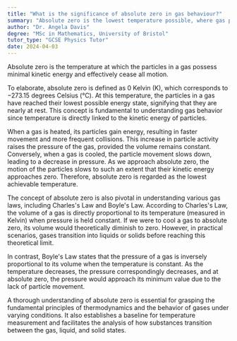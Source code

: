 ```yaml
---
title: "What is the significance of absolute zero in gas behaviour?"
summary: "Absolute zero is the lowest temperature possible, where gas particles have minimal kinetic energy and cease movement entirely."
author: "Dr. Angela Davis"
degree: "MSc in Mathematics, University of Bristol"
tutor_type: "GCSE Physics Tutor"
date: 2024-04-03
---
```


Absolute zero is the temperature at which the particles in a gas possess minimal kinetic energy and effectively cease all motion.

To elaborate, absolute zero is defined as $0$ Kelvin (K), which corresponds to $-273.15$ degrees Celsius (°C). At this temperature, the particles in a gas have reached their lowest possible energy state, signifying that they are nearly at rest. This concept is fundamental to understanding gas behavior since temperature is directly linked to the kinetic energy of particles.

When a gas is heated, its particles gain energy, resulting in faster movement and more frequent collisions. This increase in particle activity raises the pressure of the gas, provided the volume remains constant. Conversely, when a gas is cooled, the particle movement slows down, leading to a decrease in pressure. As we approach absolute zero, the motion of the particles slows to such an extent that their kinetic energy approaches zero. Therefore, absolute zero is regarded as the lowest achievable temperature.

The concept of absolute zero is also pivotal in understanding various gas laws, including Charles's Law and Boyle's Law. According to Charles's Law, the volume of a gas is directly proportional to its temperature (measured in Kelvin) when pressure is held constant. If we were to cool a gas to absolute zero, its volume would theoretically diminish to zero. However, in practical scenarios, gases transition into liquids or solids before reaching this theoretical limit.

In contrast, Boyle's Law states that the pressure of a gas is inversely proportional to its volume when the temperature is constant. As the temperature decreases, the pressure correspondingly decreases, and at absolute zero, the pressure would approach its minimum value due to the lack of particle movement.

A thorough understanding of absolute zero is essential for grasping the fundamental principles of thermodynamics and the behavior of gases under varying conditions. It also establishes a baseline for temperature measurement and facilitates the analysis of how substances transition between the gas, liquid, and solid states.
    